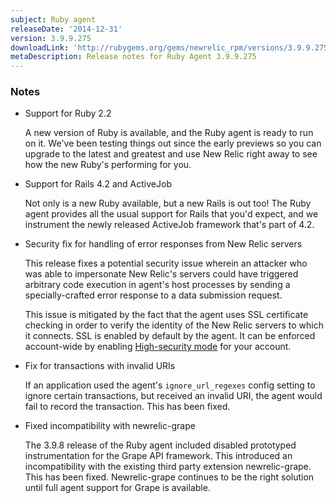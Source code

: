 ```yaml
---
subject: Ruby agent
releaseDate: '2014-12-31'
version: 3.9.9.275
downloadLink: 'http://rubygems.org/gems/newrelic_rpm/versions/3.9.9.275'
metaDescription: Release notes for Ruby Agent 3.9.9.275
---
```


### Notes

* Support for Ruby 2.2

  A new version of Ruby is available, and the Ruby agent is ready to run on it. We've been testing things out since the early previews so you can upgrade to the latest and greatest and use New Relic right away to see how the new Ruby's performing for you.
* Support for Rails 4.2 and ActiveJob

  Not only is a new Ruby available, but a new Rails is out too! The Ruby agent provides all the usual support for Rails that you'd expect, and we instrument the newly released ActiveJob framework that's part of 4.2.
* Security fix for handling of error responses from New Relic servers

  This release fixes a potential security issue wherein an attacker who was able to impersonate New Relic's servers could have triggered arbitrary code execution in agent's host processes by sending a specially-crafted error response to a data submission request.

  This issue is mitigated by the fact that the agent uses SSL certificate checking in order to verify the identity of the New Relic servers to which it connects. SSL is enabled by default by the agent. It can be enforced account-wide by enabling [High-security mode](/docs/accounts-partnerships/accounts/security/high-security) for your account.
* Fix for transactions with invalid URIs

  If an application used the agent's `ignore_url_regexes` config setting to ignore certain transactions, but received an invalid URI, the agent would fail to record the transaction. This has been fixed.
* Fixed incompatibility with newrelic-grape

  The 3.9.8 release of the Ruby agent included disabled prototyped instrumentation for the Grape API framework. This introduced an incompatibility with the existing third party extension newrelic-grape. This has been fixed. Newrelic-grape continues to be the right solution until full agent support for Grape is available.
